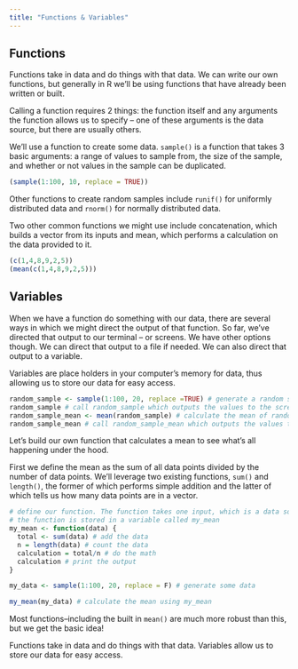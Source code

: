 ```yaml
---
title: "Functions & Variables"
---
```


## Functions

Functions take in data and do things with that data. We can write our own functions, but generally in R we'll be using functions that have already been written or built.

Calling a function requires 2 things: the function itself and any arguments the function allows us to specify -- one of these arguments is the data source, but there are usually others.

We'll use a function to create some data. `sample()` is a function that takes 3 basic arguments: a range of values to sample from, the size of the sample, and whether or not values in the sample can be duplicated.

```r
(sample(1:100, 10, replace = TRUE))
```

<div class = "note">
Other functions to create random samples include `runif()` for uniformly distributed data and `rnorm()` for normally distributed data.
</div>

Two other common functions we might use include concatenation, which builds a vector from its inputs and mean, which performs a calculation on the data provided to it.

```r
(c(1,4,8,9,2,5))
(mean(c(1,4,8,9,2,5)))
```

## Variables

When we have a function do something with our data, there are several ways in which we might direct the output of that function. So far, we've directed that output to our terminal -- or screens. We have other options though. We can direct that output to a file if needed. We can also direct that output to a variable.

Variables are place holders in your computer's memory for data, thus allowing us to store our data for easy access.

```r
random_sample <- sample(1:100, 20, replace =TRUE) # generate a random sample of 20 data points and store it in a variable called random_sample
random_sample # call random_sample which outputs the values to the screen
random_sample_mean <- mean(random_sample) # calculate the mean of random_sample and store it in a variable called random_sample_mean
random_sample_mean # call random_sample_mean which outputs the values to the screen
```

<div class = 'exercise'>
Let's build our own function that calculates a mean to see what's all happening under the hood.

First we define the mean as the sum of all data points divided by the number of data points. We'll leverage two existing functions, `sum()` and `length()`, the former of which performs simple addition and the latter of which tells us how many data points are in a vector.
</div>

<div class = 'solution'>
```r
# define our function. The function takes one input, which is a data source, it then add all the data points together and divides it by the number of data points.
# the function is stored in a variable called my_mean
my_mean <- function(data) {
  total <- sum(data) # add the data
  n = length(data) # count the data
  calculation = total/n # do the math
  calculation # print the output
}

my_data <- sample(1:100, 20, replace = F) # generate some data

my_mean(my_data) # calculate the mean using my_mean
```

Most functions--including the built in `mean()` are much more robust than this, but we get the basic idea!
</div>

<div class = 'summary'>
Functions take in data and do things with that data. Variables allow us to store our data for easy access.
</div>